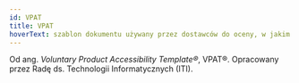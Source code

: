 ```yaml
---
id: VPAT
title: VPAT
hoverText: szablon dokumentu używany przez dostawców do oceny, w jakim stopniu dany produkt spełnia poszczególne wymagania dotyczące dostępności
---
```

Od ang. _Voluntary Product Accessibility Template®_, VPAT®. Opracowany przez Radę ds. Technologii Informatycznych (ITI).